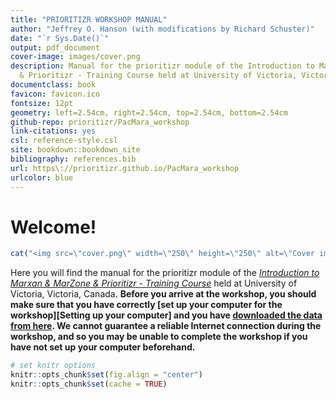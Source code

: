 ```yaml
---
title: "PRIORITIZR WORKSHOP MANUAL"
author: "Jeffrey O. Hanson (with modifications by Richard Schuster)"
date: "`r Sys.Date()`"
output: pdf_document
cover-image: images/cover.png
description: Manual for the prioritizr module of the Introduction to Marxan & MarZone
  & Prioritizr - Training Course held at University of Victoria, Victoria, Canada.
documentclass: book
favicon: favicon.ico
fontsize: 12pt
geometry: left=2.54cm, right=2.54cm, top=2.54cm, bottom=2.54cm
github-repo: prioritizr/PacMara_workshop
link-citations: yes
csl: reference-style.csl
site: bookdown::bookdown_site
bibliography: references.bib
url: https\://prioritizr.github.io/PacMara_workshop
urlcolor: blue
---
```


# Welcome!

```r
cat("<img src=\"cover.png\" width=\"250\" height=\"250\" alt=\"Cover image\" align=\"right\" style=\"margin: 0 1em 0 1em\" />\n")
```

Here you will find the manual for the prioritizr module of the [_Introduction to Marxan & MarZone & Prioritizr - Training Course_](https://pacmara.org/) held at University of Victoria, Victoria, Canada. **Before you arrive at the workshop, you should make sure that you have correctly [set up your computer for the workshop][Setting up your computer] and you have [downloaded the data from here](https://github.com/prioritizr/PacMara_workshop/raw/master/data.zip). We cannot guarantee a reliable Internet connection during the workshop, and so you may be unable to complete the workshop if you have not set up your computer beforehand.**

```r
# set knitr options
knitr::opts_chunk$set(fig.align = "center")
knitr::opts_chunk$set(cache = TRUE)
```
